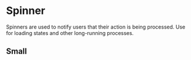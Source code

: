 

<Meta title="Feedback/Spinner" component={Spinner} />

# Spinner

Spinners are used to notify users that their action is being processed. Use for loading states and other long-running processes.

<Canvas>
    <Story story={stories.Default} name="Default" />
</Canvas>

<ArgsTable story="Default" />

## Small

<Canvas>
    <Story story={stories.Small} />
</Canvas>
